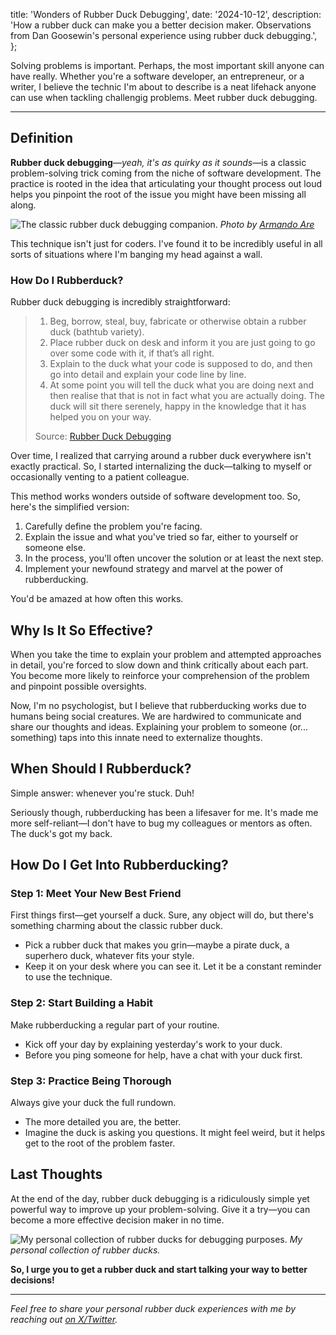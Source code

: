 
  title: 'Wonders of Rubber Duck Debugging',
  date: '2024-10-12',
  description: 'How a rubber duck can make you a better decision maker. Observations from Dan Goosewin\'s personal experience using rubber duck debugging.',
};

Solving problems is important. Perhaps, the most important skill anyone can have really. Whether you're a software developer, an entrepreneur, or a writer, I believe the technic I'm about to describe is a neat lifehack anyone can use when tackling challengig problems. Meet rubber duck debugging.

---

## Definition

**Rubber duck debugging**—_yeah, it's as quirky as it sounds_—is a classic problem-solving trick coming from the niche of software development. The practice is rooted in the idea that articulating your thought process out loud helps you pinpoint the root of the issue you might have been missing all along.

<Image
  alt="The classic rubber duck debugging companion."
  src="/images/pexels-armandoare1-3759364.jpg"
  width={704}
  height={468}
/>
*Photo by [Armando
Are](https://www.pexels.com/photo/close-up-photo-of-a-yellow-rubber-duck-3759364/)*

This technique isn't just for coders. I've found it to be incredibly useful in all sorts of situations where I'm banging my head against a wall.

### How Do I Rubberduck?

Rubber duck debugging is incredibly straightforward:

> 1. Beg, borrow, steal, buy, fabricate or otherwise obtain a rubber duck (bathtub variety).
> 2. Place rubber duck on desk and inform it you are just going to go over some code with it, if that’s all right.
> 3. Explain to the duck what your code is supposed to do, and then go into detail and explain your code line by line.
> 4. At some point you will tell the duck what you are doing next and then realise that that is not in fact what you are actually doing. The duck will sit there serenely, happy in the knowledge that it has helped you on your way.
>
> Source: [Rubber Duck Debugging](https://rubberduckdebugging.com/)

Over time, I realized that carrying around a rubber duck everywhere isn't exactly practical. So, I started internalizing the duck—talking to myself or occasionally venting to a patient colleague.

This method works wonders outside of software development too. So, here's the simplified version:

1. Carefully define the problem you're facing.
2. Explain the issue and what you've tried so far, either to yourself or someone else.
3. In the process, you'll often uncover the solution or at least the next step.
4. Implement your newfound strategy and marvel at the power of rubberducking.

You'd be amazed at how often this works.

## Why Is It So Effective?

When you take the time to explain your problem and attempted approaches in detail, you're forced to slow down and think critically about each part. You become more likely to reinforce your comprehension of the problem and pinpoint possible oversights.

Now, I'm no psychologist, but I believe that rubberducking works due to humans being social creatures. We are hardwired to communicate and share our thoughts and ideas. Explaining your problem to someone (or... something) taps into this innate need to externalize thoughts.

## When Should I Rubberduck?

Simple answer: whenever you're stuck. Duh!

Seriously though, rubberducking has been a lifesaver for me. It's made me more self-reliant—I don't have to bug my colleagues or mentors as often. The duck's got my back.

## How Do I Get Into Rubberducking?

### Step 1: Meet Your New Best Friend

First things first—get yourself a duck. Sure, any object will do, but there's something charming about the classic rubber duck.

- Pick a rubber duck that makes you grin—maybe a pirate duck, a superhero duck, whatever fits your style.
- Keep it on your desk where you can see it. Let it be a constant reminder to use the technique.

### Step 2: Start Building a Habit

Make rubberducking a regular part of your routine.

- Kick off your day by explaining yesterday's work to your duck.
- Before you ping someone for help, have a chat with your duck first.

### Step 3: Practice Being Thorough

Always give your duck the full rundown.

- The more detailed you are, the better.
- Imagine the duck is asking you questions. It might feel weird, but it helps get to the root of the problem faster.

## Last Thoughts

At the end of the day, rubber duck debugging is a ridiculously simple yet powerful way to improve up your problem-solving. Give it a try—you can become a more effective decision maker in no time.

<Image
  alt="My personal collection of rubber ducks for debugging purposes."
  src="/images/rubber-duck-collection.jpg"
  width={704}
  height={528}
/>
*My personal collection of rubber ducks.*

**So, I urge you to get a rubber duck and start talking your way to better decisions!**

---

_Feel free to share your personal rubber duck experiences with me by reaching out [on X/Twitter](https://x.com/dan_goosewin)._
